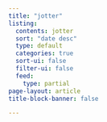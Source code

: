 ```yaml
---
title: "jotter"
listing:
  contents: jotter
  sort: "date desc"
  type: default
  categories: true
  sort-ui: false
  filter-ui: false
  feed: 
    type: partial 
page-layout: article
title-block-banner: false

---
```



